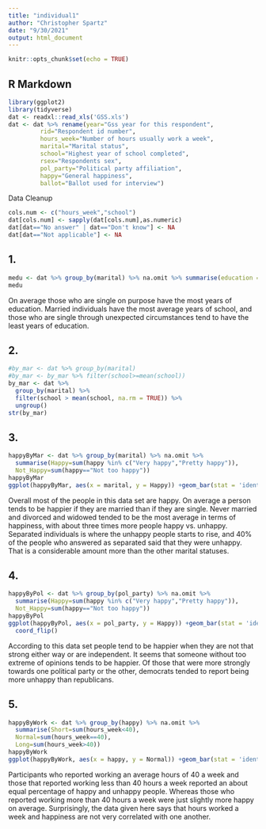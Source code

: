 ```yaml
---
title: "individual1"
author: "Christopher Spartz"
date: "9/30/2021"
output: html_document
---
```


```r
knitr::opts_chunk$set(echo = TRUE)
```

## R Markdown

```r
library(ggplot2)
library(tidyverse)
dat <- readxl::read_xls('GSS.xls') 
dat <- dat %>% rename(year="Gss year for this respondent",
         rid="Respondent id number",
         hours_week="Number of hours usually work a week",
         marital="Marital status",
         school="Highest year of school completed",
         rsex="Respondents sex",
         pol_party="Political party affiliation",
         happy="General happiness",
         ballot="Ballot used for interview")
```

Data Cleanup
```r
cols.num <- c("hours_week","school")
dat[cols.num] <- sapply(dat[cols.num],as.numeric)
dat[dat=="No answer" | dat=="Don't know"] <- NA
dat[dat=="Not applicable"] <- NA
```

## 1.
```r
medu <- dat %>% group_by(marital) %>% na.omit %>% summarise(education = mean(school, na.rm=TRUE)) %>% arrange(desc(education))
medu
```
On average those who are single on purpose have the most years of education. Married individuals have the most average years of school, and those who are single through unexpected circumstances tend to have the least years of education.

## 2.
```r
#by_mar <- dat %>% group_by(marital)
#by_mar <- by_mar %>% filter(school>=mean(school))
by_mar <- dat %>%
  group_by(marital) %>%
  filter(school > mean(school, na.rm = TRUE)) %>%
  ungroup()
str(by_mar)
```


## 3.
```r
happyByMar <- dat %>% group_by(marital) %>% na.omit %>%
  summarise(Happy=sum(happy %in% c("Very happy","Pretty happy")), 
  Not_Happy=sum(happy=="Not too happy"))
happyByMar
ggplot(happyByMar, aes(x = marital, y = Happy)) +geom_bar(stat = 'identity')
```

Overall most of the people in this data set are happy. On average a person tends to be happier if they are married than if they are single. Never married and divorced and widowed tended to be the most average in terms of happiness, with about three times more people happy vs. unhappy. Separated individuals is where the unhappy people starts to rise, and 40% of the people who answered as separated said that they were unhappy. That is a considerable amount more than the other marital statuses.

## 4.
```r
happyByPol <- dat %>% group_by(pol_party) %>% na.omit %>%
  summarise(Happy=sum(happy %in% c("Very happy","Pretty happy")), 
  Not_Happy=sum(happy=="Not too happy"))
happyByPol
ggplot(happyByPol, aes(x = pol_party, y = Happy)) +geom_bar(stat = 'identity') +
  coord_flip()
```

According to this data set people tend to be happier when they are not that strong either way or are independent. It seems that someone without too extreme of opinions tends to be happier. Of those that were more strongly towards one political party or the other, democrats tended to report being more unhappy than republicans.


## 5. 
```r
happyByWork <- dat %>% group_by(happy) %>% na.omit %>%
  summarise(Short=sum(hours_week<40), 
  Normal=sum(hours_week==40),
  Long=sum(hours_week>40))
happyByWork
ggplot(happyByWork, aes(x = happy, y = Normal)) +geom_bar(stat = 'identity')
```

Participants who reported working an average hours of 40 a week and those that reported working less than 40 hours a week reported an about equal percentage of happy and unhappy people. Whereas those who reported working more than 40 hours a week were just slightly more happy on average. Surprisingly, the data given here says that hours worked a week and happiness are not very correlated with one another.
